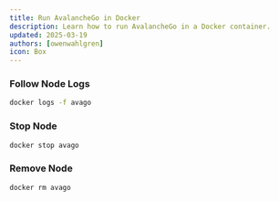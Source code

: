 ```yaml
---
title: Run AvalancheGo in Docker
description: Learn how to run AvalancheGo in a Docker container.
updated: 2025-03-19
authors: [owenwahlgren]
icon: Box
---
```




<AvalancheGoDocker />


### Follow Node Logs

```bash
docker logs -f avago
```


### Stop Node

```bash
docker stop avago
```

### Remove Node

```bash
docker rm avago
```

